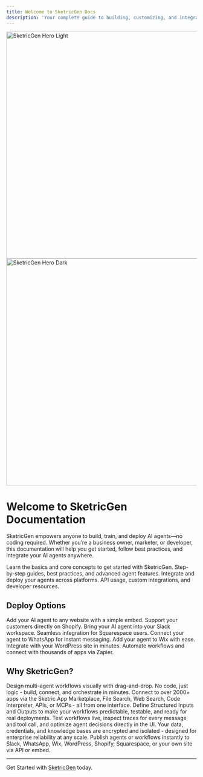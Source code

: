 ```yaml
---
title: Welcome to SketricGen Docs
description: 'Your complete guide to building, customizing, and integrating AI agents with SketricGen.'
---
```


<img
	className='block dark:hidden mx-auto mb-8 rounded-xl'
	src='/images/Banner.png'
	alt='SketricGen Hero Light'
	width='600'
/>
<img
	className='hidden dark:block mx-auto mb-8 rounded-xl'
	src='/images/Banner.png'
	alt='SketricGen Hero Dark'
	width='600'
/>

# Welcome to SketricGen Documentation

SketricGen empowers anyone to build, train, and deploy AI agents—no coding required. Whether you’re a business owner, marketer, or developer, this documentation will help you get started, follow best practices, and integrate your AI agents anywhere.

<CardGroup cols={2}>
	<Card title='Getting Started' icon='rocket' href='/getting-started/overview'>
		Learn the basics and core concepts to get started with SketricGen.
	</Card>
	<Card title='User Guides' icon='book-open' href='/user-guides/intro-video'>
		Step-by-step guides, best practices, and advanced agent features.
	</Card>
	<Card title='Deploy' icon='globe' href='/deploy/Custom-Website'>
		Integrate and deploy your agents across platforms.
	</Card>
	<Card title='Dev Guide' icon='code' href='/dev-guide/public-api-usage'>
		API usage, custom integrations, and developer resources.
	</Card>
</CardGroup>

## Deploy Options

<CardGroup cols={4}>
	<Card title='Custom Website' icon='globe' href='/deploy/Custom-Website'>
		Add your AI agent to any website with a simple embed.
	</Card>
	<Card title='Shopify' icon='shopify' href='/deploy/Shopify'>
		Support your customers directly on Shopify.
	</Card>
	<Card title='Slack' icon='slack' href='/deploy/Slack'>
		Bring your AI agent into your Slack workspace.
	</Card>
	<Card title='SquareSpace' icon='squarespace' href='/deploy/SquareSpace'>
		Seamless integration for Squarespace users.
	</Card>
	<Card title='WhatsApp' icon='message' href='/deploy/WhatsApp'>
		Connect your agent to WhatsApp for instant messaging.
	</Card>
	<Card title='Wix' icon='wix' href='/deploy/Wix'>
		Add your agent to Wix with ease.
	</Card>
	<Card title='WordPress' icon='wordpress' href='/deploy/WordPress'>
		Integrate with your WordPress site in minutes.
	</Card>
	<Card title='Zapier' icon='zap' href='/deploy/Zapier'>
		Automate workflows and connect with thousands of apps via Zapier.
	</Card>
</CardGroup>

## Why SketricGen?

<CardGroup cols={2}>
	<Card icon='eye' title='Visual AgentSpace Builder'>
		Design multi-agent workflows visually with drag-and-drop. No code, just
		logic - build, connect, and orchestrate in minutes.
	</Card>
	<Card icon='plug' title='Expand with Tools & Integrations'>
		Connect to over 2000+ apps via the Sketric App Marketplace, File Search, Web
		Search, Code Interpreter, APIs, or MCPs - all from one interface.
	</Card>
	<Card icon='check-square' title='Structured, Reliable Automation'>
		Define Structured Inputs and Outputs to make your workflows predictable,
		testable, and ready for real deployments.
	</Card>
	<Card icon='users' title='Real-Time Collaboration & Tracing'>
		Test workflows live, inspect traces for every message and tool call, and
		optimize agent decisions directly in the UI.
	</Card>
	<Card icon='shield' title='Secure, Scalable, and Private'>
		Your data, credentials, and knowledge bases are encrypted and isolated -
		designed for enterprise reliability at any scale.
	</Card>
	<Card icon='send' title='Deploy Anywhere'>
		Publish agents or workflows instantly to Slack, WhatsApp, Wix, WordPress,
		Shopify, Squarespace, or your own site via API or embed.
	</Card>
</CardGroup>

---

Get Started with [SketricGen](https://app.sketricgen.ai) today.
